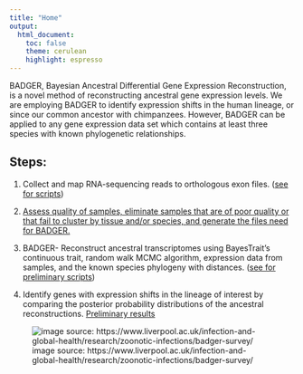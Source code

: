 ```yaml
---
title: "Home"
output:
  html_document:
    toc: false
    theme: cerulean
    highlight: espresso
---
```


BADGER, Bayesian Ancestral Differential Gene Expression Reconstruction, is a novel method of reconstructing ancestral gene expression levels. We are employing BADGER to identify expression shifts in the human lineage, or since our common ancestor with chimpanzees. However, BADGER can be applied to any gene expression data set which contains at least three species with known phylogenetic relationships.

## Steps:

 1) Collect and map RNA-sequencing reads to orthologous exon files. ([see for scripts](https://github.com/erinfry6/RNASeqRealignAcrossPrimates))
 
 2) [Assess quality of samples, eliminate samples that are of poor quality or that fail to cluster by tissue and/or species, and generate the files need for BADGER.](PrepDataforBAGER.html)

 3) BADGER- Reconstruct ancestral transcriptomes using BayesTrait’s continuous trait, random walk MCMC algorithm, expression data from samples, and the known species phylogeny with distances. ([see for preliminary scripts](https://github.com/erinfry6/AncGeneExpReconstructionBT))

 4) Identify genes with expression shifts in the lineage of interest by comparing the posterior probability distributions of the ancestral reconstructions. [Preliminary results](BADGERAnalysis.html)

![image source: https://www.liverpool.ac.uk/infection-and-global-health/research/zoonotic-infections/badger-survey/](https://www.liverpool.ac.uk/media/livacuk/infectionandglobalhealth/badger.jpg)

